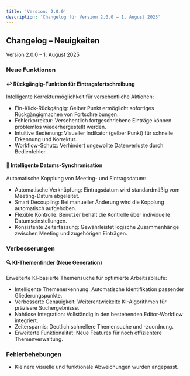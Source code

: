 ```yaml
---
title: 'Version: 2.0.0'
description: 'Changelog für Version 2.0.0 – 1. August 2025'
---
```


## Changelog – Neuigkeiten

Version 2.0.0 – 1. August 2025

### Neue Funktionen

#### ↩️ Rückgängig-Funktion für Eintragsfortschreibung
Intelligente Korrekturmöglichkeit für versehentliche Aktionen:
- Ein-Klick-Rückgängig: Gelber Punkt ermöglicht sofortiges Rückgängigmachen von Fortschreibungen.
- Fehlerkorrektur: Versehentlich fortgeschriebene Einträge können problemlos wiederhergestellt werden.
- Intuitive Bedienung: Visueller Indikator (gelber Punkt) für schnelle Erkennung und Korrektur.
- Workflow-Schutz: Verhindert ungewollte Datenverluste durch Bedienfehler.

#### 📅 Intelligente Datums-Synchronisation
Automatische Kopplung von Meeting- und Eintragsdatum:
- Automatische Verknüpfung: Eintragsdatum wird standardmäßig vom Meeting-Datum abgeleitet.
- Smart Decoupling: Bei manueller Änderung wird die Kopplung automatisch aufgehoben.
- Flexible Kontrolle: Benutzer behält die Kontrolle über individuelle Datumseinstellungen.
- Konsistente Zeiterfassung: Gewährleistet logische Zusammenhänge zwischen Meeting und zugehörigen Einträgen.

### Verbesserungen

#### 🔍 KI-Themenfinder (Neue Generation)
Erweiterte KI-basierte Themensuche für optimierte Arbeitsabläufe:
- Intelligente Themenerkennung: Automatische Identifikation passender Gliederungspunkte.
- Verbesserte Genauigkeit: Weiterentwickelte KI-Algorithmen für präzisere Suchergebnisse.
- Nahtlose Integration: Vollständig in den bestehenden Editor-Workflow integriert.
- Zeitersparnis: Deutlich schnellere Themensuche und -zuordnung.
- Erweiterte Funktionalität: Neue Features für noch effizientere Themenverwaltung.

### Fehlerbehebungen

- Kleinere visuelle und funktionale Abweichungen wurden angepasst.

